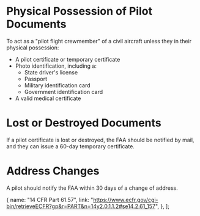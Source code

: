 

# Physical Possession of Pilot Documents

To act as a "pilot flight crewmember" of a civil aircraft unless they in their physical
possession:

- A pilot certificate or temporary certificate
- Photo identification, including a:
  - State driver's license
  - Passport
  - Military identification card
  - Government identification card
- A valid medical certificate

# Lost or Destroyed Documents

If a pilot certificate is lost or destroyed, the FAA should be notified by mail, and they can issue a 60-day
temporary certificate.

# Address Changes

A pilot should notify the FAA within 30 days of a change of address.

<Reg part="61.3" />

  {
    name: "14 CFR Part 61.57",
    link: "https://www.ecfr.gov/cgi-bin/retrieveECFR?gp&r=PART&n=14y2.0.1.1.2#se14.2.61_157",
  },
];
